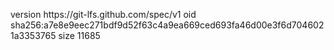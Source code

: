 version https://git-lfs.github.com/spec/v1
oid sha256:a7e8e9eec271bdf9d52f63c4a9ea669ced693fa46d00e3f6d7046021a3353765
size 11685
